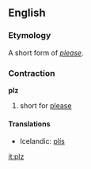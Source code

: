 {{rfc}}
==English==
===Etymology===
A short form of ''[[please]]''.
===Contraction===
'''plz'''
# {{slang}} short for [[please]]

====Translations====
{{trans-top|short for please}}
*Icelandic: [[plís]]
{{trans-mid}}
{{trans-bottom}}

[[it:plz]]